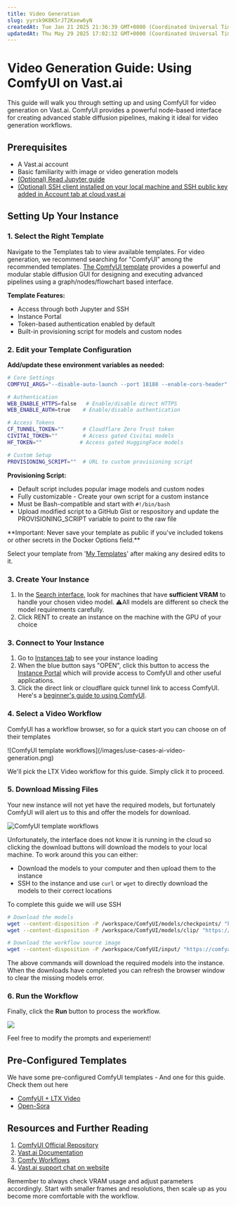 ```yaml
---
title: Video Generation
slug: yyrsk9K8K5rJT2Kxew6yN
createdAt: Tue Jan 21 2025 21:36:39 GMT+0000 (Coordinated Universal Time)
updatedAt: Thu May 29 2025 17:02:32 GMT+0000 (Coordinated Universal Time)
---
```


# Video Generation Guide: Using ComfyUI on Vast.ai

This guide will walk you through setting up and using ComfyUI for video generation on Vast.ai. ComfyUI provides a powerful node-based interface for creating advanced stable diffusion pipelines, making it ideal for video generation workflows.

## Prerequisites

- A Vast.ai account
- Basic familiarity with image or video generation models
- [(Optional) Read Jupyter guide](/documentation/instances/jupyter)
- [(Optional) SSH client installed on your local machine and SSH public key added in Account tab at cloud.vast.ai](/documentation/instances/sshscp)

## Setting Up Your Instance

### 1. Select the Right Template

Navigate to the Templates tab to view available templates. For video generation, we recommend searching for "ComfyUI" among the recommended templates.  [The ComfyUI template](https://cloud.vast.ai/?ref_id=62897&creator_id=62897&name=ComfyUI) provides a powerful and modular stable diffusion GUI for designing and executing advanced pipelines using a graph/nodes/flowchart based interface.

**Template Features:**

- Access through both Jupyter and SSH
- Instance Portal
- Token-based authentication enabled by default
- Built-in provisioning script for models and custom nodes

### 2. **Edit your Template Configuration**

**Add/update these environment variables as needed:**

```bash Bash
# Core Settings
COMFYUI_ARGS="--disable-auto-launch --port 18188 --enable-cors-header"         # ComfyUI launch arguments

# Authentication
WEB_ENABLE_HTTPS=false   # Enable/disable direct HTTPS
WEB_ENABLE_AUTH=true    # Enable/disable authentication

# Access Tokens
CF_TUNNEL_TOKEN=""      # Cloudflare Zero Trust token
CIVITAI_TOKEN=""        # Access gated Civitai models
HF_TOKEN=""            # Access gated HuggingFace models

# Custom Setup
PROVISIONING_SCRIPT=""  # URL to custom provisioning script
```

**Provisioning Script:**

- Default script includes popular image models and custom nodes
- Fully customizable - Create your own script for a custom instance
- Must be Bash-compatible and start with `#!/bin/bash`
- Upload modified script to a GitHub Gist or respository and update the PROVISIONING\_SCRIPT variable to point to the raw file

<Warning>
**Important: Never save your template as public if you've included tokens or other secrets in the Docker Options field.**
</Warning>

Select your template from '[My Templates](https://cloud.vast.ai/templates/)' after making any desired edits to it.

### 3. Create Your Instance

1. In the [Search interface](https://cloud.vast.ai/create/), look for machines that have **sufficient VRAM** to handle your chosen video model.  ⚠All models are different so check the model requirements carefully.
2. Click RENT to create an instance on the machine with the GPU of your choice

### 3. Connect to Your Instance

1. Go to [Instances tab](https://cloud.vast.ai/instances/) to see your instance loading
2. When the blue button says "OPEN", click this button to access the [Instance Portal](/documentation/instances/instance-portal) which will provide access to ComfyUI and other useful applications.
3. Click the direct link or cloudflare quick tunnel link to access ComfyUI. Here's a [beginner's guide to using ComfyUI](https://stable-diffusion-art.com/comfyui/).

### 4.  Select a Video Workflow

ComfyUI has a workflow browser, so for a quick start you can choose on of their templates

<Frame caption="ComfyUI Workflows">
![ComfyUI template workflows](/images/use-cases-ai-video-generation.png)
</Frame>

We'll pick the LTX Video workflow for this guide.  Simply click it to proceed.

### 5. Download Missing Files

Your new instance will not yet have the required models, but fortunately ComfyUI will alert us to this and offer the models for download.


![ComfyUI template workflows](/images/use-cases-ai-video-generation-2.png)


Unfortunately, the interface does not know it is running in the cloud so clicking the download buttons will download the models to your local machine.  To work around this you can either:&#x20;

- Download the models to your computer and then upload them to the instance
- SSH to the instance and use `curl` or `wget` to directly download the models to their correct locations

To complete this guide we will use SSH

```bash Bash
# Download the models
wget --content-disposition -P /workspace/ComfyUI/models/checkpoints/ "https://huggingface.co/Lightricks/LTX-Video/resolve/main/ltx-video-2b-v0.9.safetensors"
wget --content-disposition -P /workspace/ComfyUI/models/clip/ "https://huggingface.co/comfyanonymous/flux_text_encoders/resolve/main/t5xxl_fp16.safetensors"

# Download the workflow source image
wget --content-disposition -P /workspace/ComfyUI/input/ "https://comfyanonymous.github.io/ComfyUI_examples/ltxv/island.jpg"
```

The above commands will download the required models into the instance.  When the downloads have completed you can refresh the browser window to clear the missing models error.

### 6. Run the Workflow

Finally, click the **Run** button to process the workflow.

![](/images/use-cases-ai-video-generation-3.png)

Feel free to modify the prompts and experiement!

## Pre-Configured Templates

We have some pre-configured ComfyUI templates - And one for this guide.  Check them out here

- [ComfyUI + LTX Video](https://cloud.vast.ai/?ref_id=62897&creator_id=62897&name=ComfyUI%20%2B%20LTX%20Video)
- [Open-Sora](https://cloud.vast.ai/?ref_id=62897&creator_id=62897&name=Open-Sora)

## Resources and Further Reading

1. [ComfyUI Official Repository](https://github.com/comfyanonymous/ComfyUI)
2. [Vast.ai Documentation](/documentation/get-started/index)
3. [Comfy Workflows](https://comfyworkflows.com/)
4. [Vast.ai support chat on website](https://vast.ai/)

Remember to always check VRAM usage and adjust parameters accordingly. Start with smaller frames and resolutions, then scale up as you become more comfortable with the workflow.
